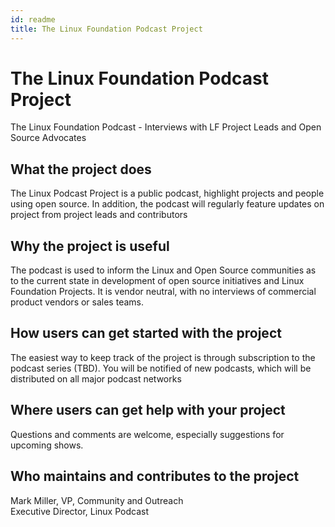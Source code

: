 ```yaml
---
id: readme
title: The Linux Foundation Podcast Project
---
```


# The Linux Foundation Podcast Project

The Linux Foundation Podcast - Interviews with LF Project Leads and Open Source Advocates

## What the project does

The Linux Podcast Project is a public podcast, highlight projects and people using open source. In addition, the podcast will regularly feature updates on project from project leads and contributors

## Why the project is useful

The podcast is used to inform the Linux and Open Source communities as to the current state in development of open source initiatives and Linux Foundation Projects. It is vendor neutral, with no interviews of commercial product vendors or sales teams.

## How users can get started with the project

The easiest way to keep track of the project is through subscription to the podcast series (TBD). You will be notified of new podcasts, which will be distributed on all major podcast networks

## Where users can get help with your project

Questions and comments are welcome, especially suggestions for upcoming shows.

## Who maintains and contributes to the project

Mark Miller, VP, Community and Outreach<br />
Executive Director, Linux Podcast
